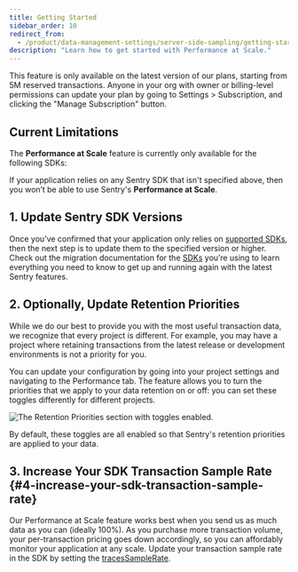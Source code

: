 ```yaml
---
title: Getting Started
sidebar_order: 10
redirect_from:
  - /product/data-management-settings/server-side-sampling/getting-started/
description: "Learn how to get started with Performance at Scale."
---
```


<Note>

This feature is only available on the latest version of our plans, starting from 5M reserved transactions. Anyone in your org with owner or billing-level permissions can update your plan by going to Settings > Subscription, and clicking the "Manage Subscription" button.

</Note>

## Current Limitations

The **Performance at Scale** feature is currently only available for the following SDKs:

<Include name="sampling-supported-sdks.mdx" />

If your application relies on any Sentry SDK that isn't specified above, then you won’t be able to use Sentry's **Performance at Scale**.

## 1. Update Sentry SDK Versions

Once you’ve confirmed that your application only relies on [supported SDKs](#current-limitations), then the next step is to update them to the specified version or higher. Check out the migration documentation for the [SDKs](/platforms/) you’re using to learn everything you need to know to get up and running again with the latest Sentry features.

## 2. Optionally, Update Retention Priorities

While we do our best to provide you with the most useful transaction data, we recognize that every project is different. For example, you may have a project where retaining transactions from the latest release or development environments is not a priority for you.

You can update your configuration by going into your project settings and navigating to the Performance tab. The feature allows you to turn the priorities that we apply to your data retention on or off: you can set these toggles differently for different projects. 

![The Retention Priorities section with toggles enabled.](dynamic-sampling.png)

By default, these toggles are all enabled so that Sentry's retention priorities are applied to your data.

## 3. Increase Your SDK Transaction Sample Rate {#4-increase-your-sdk-transaction-sample-rate}

Our Performance at Scale feature works best when you send us as much data as you can (ideally 100%). As you purchase more transaction volume, your per-transaction pricing goes down accordingly, so you can affordably monitor your application at any scale. Update your transaction sample rate in the SDK by setting the [tracesSampleRate](/platform-redirect/?next=/performance/).
